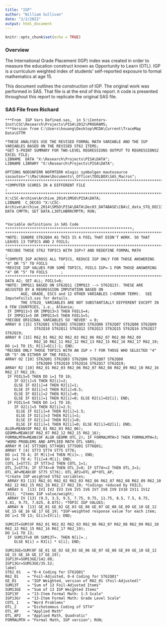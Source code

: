 ```yaml
---
title: "IGP"
author: "William Sullivan"
date: "2/2/2022"
output: html_document
---
```


```r
knitr::opts_chunk$set(echo = TRUE)
```

### Overview

The International Grade Placement (IGP) index was created in order to measure the education construct known as Opportunity to Learn (OTL). IGP is a curriculum weighted index of students' self-reported exposure to formal mathematics at age 15.

This document outlines the construction of IGP. The original work was performed in SAS. That file is at the end of this report. `R` code is presented throughout this report to replicate the original SAS file.


### SAS File from Richard

```{}
***From  IGP Vars Defined.sas,  in S:\Centers-Inst\CSC\Research\Projects\PISA\2012\PROGRAMS;
***Version from C:\Users\houang\Desktop\MCDA\Current\TraceMap Data\GTTM

*THESE ANALYSES USE THE REVISED FORMAL MATH VARIABLE AND THE IGP VARIABLES BASED ON THE REVISED ST62 ITEMS;
*GET 5-POINT SUMMARY FOR TWO-LEVEL REGRESSIONS OUTPUT TO REGRESSIONS2 EXCEL FILE;
LIBNAME  DATA "X:\Research\Projects\PISA\DATA";
LIBNAME LIBRARY "X:\Research\Projects\PISA\DATA"; 

OPTIONS NODSNFERR NOFMTERR mlogic symbolgen mautosource sasautos="\\Mac\Home\Documents\_Office\TOOLBOX\SAS_Macros";
*******************************************************************************************;
*COMPUTER SCORES IN A DIFFERENT FILE                                                       ;
*******************************************************************************************;
X:\CSC-Archive\Archive_2014\SMSO\PISA\DATA;
LIBNAME  C_DEC03 "X:\CSC-Archive\Archive_2014\SMSO\PISA\DATA\Dec03_DATABASE\CBA\C_data_STQ_DEC17";
DATA CMPTR; SET DATA.L3OTLHBRRCMPTR; RUN;


*Variable definitions in SAS Code *********************************************************;
**********************************************************************************************;
*NOTE: IGNORE ST62Q04 AS THIS IS A FOIL THAT DIDN'T WORK. SO THAT LEAVES 13 TOPICS AND 2 FOILS;
**********************************************************************************************;
*RECODE THOSE ST62 TOPICS WITH IGP>7 AND REDEFINE FORMAL MATH                                 ; 
*COMPUTE IGP ACROSS ALL TOPICS, REDUCE IGP ONLY FOR THOSE ANSWERING "4" OR "5" TO FOILS       ;
*REVISE IGP VALUES FOR SOME TOPICS, FOILS IGP=-1 FOR THOSE ANSWERING "4" OR "5" TO FOILS      ;
**********************************************************************************************;
DATA A2; SET ALL; FOILS=0;
*NOTE: IMPQ11 BASED ON ST62Q11 (IMPQ13 --> ST62Q13). THESE ARE ADJUSTED BY A REGRESSION IMPUTATION BASED ON 
       AGE, GRADE, ESCS and 12 OTHER VARIABLES (+ERROR TERM).  SEE ImputeFoils3.sas for details.
       THE ST62Q_ VARIABLES ARE NOT SUBSTANTIALLY DIFFERENT EXCEPT IN A FEW COUNTRIES, i.e., Albania; 
 IF IMPQ11>3 OR IMPQ13>3 THEN FOILS=4; 
 IF IMPQ11=5 OR IMPQ13=5 THEN FOILS=5;
*RECODE ORIGINAL VARIABLES SO 'NEVER' = 0;
ARRAY O [15] ST62Q01 ST62Q02 ST62Q03 ST62Q06 ST62Q07 ST62Q08 ST62Q09
             ST62Q10 ST62Q11 ST62Q12 ST62Q13 ST62Q15 ST62Q16 ST62Q17 ST62Q19;
ARRAY R [15] R62_01 R62_02 R62_03 R62_06 R62_07 R62_08 R62_09
             R62_10 R62_11 R62_12 R62_13 R62_15 R62_16 R62_17 R62_19;
DO i=1 TO 15; R[i]=O[i]-1; END;
*RECODE ONLY THOSE TOPICS WITH AN IGP > 7 FOR THOSE WHO SELECTED "4" OR "5" ON EITHER OF THE FOILS;
ARRAY O2 [10] ST62Q01 ST62Q03 ST62Q06 ST62Q07 ST62Q08
              ST62Q09 ST62Q10 ST62Q16 ST62Q17 ST62Q19;
ARRAY R2 [10] R62_01 R62_03 R62_06 R62_07 R62_08 R62_09 R62_10 R62_16 R62_17 R62_19;
 IF FOILS=5 THEN DO i=1 TO 10; 
    IF O2[i]=5 THEN R2[i]=2;
    ELSE IF O2[i]=4 THEN R2[i]=1;
    ELSE IF O2[i]=3 THEN R2[i]=0.5;
    ELSE IF O2[i]=2 THEN R2[i]=0;
    ELSE IF O2[i]=1 THEN R2[i]=0; ELSE R2[i]=O2[i]; END; 
 IF FOILS=4 THEN DO i=1 TO 10; 
    IF O2[i]=5 THEN R2[i]=2.5;
     ELSE IF O2[i]=4 THEN R2[i]=1.5;
     ELSE IF O2[i]=3 THEN R2[i]=1;
     ELSE IF O2[i]=2 THEN R2[i]=0;
     ELSE IF O2[i]=1 THEN R2[i]=0; ELSE R2[i]=O2[i]; END; 
ALGR=MEAN(OF R62_01 R62_03 R62_06);
GEOMR=MEAN(OF R62_07 R62_12 R62_15 R62_16);
FORMALMTH=MEAN(OF ALGR GEOMR OTL_2); IF FORMALMTH>3 THEN FORMALMTH=3;
*WORD PROBLEMS AND APPLIED MATH OTL VARS;
ARRAY M [4] ST73Q01 ST74Q01 ST75Q01 ST76Q01;
ARRAY T [4] ST73 ST74 ST75 ST76;
DO i=1 TO 4; IF M[i]>4 THEN M[i]=.; END;
DO i=1 TO 4; T[i]=4-M[i]; END;
COTL_1=ST73; IF ST73=2 THEN COTL_1=1;
OTL_2=ST74; IF ST74>=0 THEN OTL_2=0; IF ST74>=2 THEN OTL_2=1;
OTL_AP=MEAN(OF ST75 ST76); OTL_AP2=OTL_AP*OTL_AP;
*Create IGP weighted ST62 variables;
 ARRAY R3 [13] R62_01 R62_02 R62_03 R62_06 R62_07 R62_08 R62_09 R62_10 R62_12 R62_15 R62_16 R62_17 R62_19; *Codings reduced by FOILS;
 ARRAY G  [13] IV1 IV2 IV3 IV4 IV5 IV6 IV7 IV8 IV9 IV10 IV11 IV12 IV13;  *Items IGP value/weight;
 ARRAY IV [13] (9.5, 3.5, 9.5, 7.75, 9.75, 11.75, 8.5, 7.5, 6.75, 5.81, 9.75, 7.625, 8.875); *TOPIC IGP VALUES;
 ARRAY N  [13] GE_01 GE_02 GE_03 GE_06 GE_07 GE_08 GE_09 GE_10 GE_12 GE_15 GE_16 GE_17 GE_19; *IGP-weighted response value for each item;
DO i=1 TO 13; G[i]=IV[i]; END;

SUM13T=SUM(OF R62_01 R62_02 R62_03 R62_06 R62_07 R62_08 R62_09 R62_10 R62_12 R62_15 R62_16 R62_17 R62_19);
DO i=1 TO 13;
 IF SUM13T=0 OR SUM13T=. THEN N[i]=.;
    ELSE N[i] = R3[i] * G[i]; END; 

SUM13GE=SUM(OF GE_01 GE_02 GE_03 GE_06 GE_07 GE_08 GE_09 GE_10 GE_12 GE_15 GE_16 GE_17 GE_19); 
IGP13F=SUM13GE/142.08;
IGP13Gr=SUM13GE/35.52;  
label
ST62_01   = "0-4 Coding for ST62Q01"
R62_01    = "Foil-Adjusted, 0-4 Coding for ST62Q01"
GE_01     = "IGP Weighted, version of R62_01 (Foil-Adjusted)"
SUM13T    = "Sum of 13 Foil-Adjusted Items"
SUM13GE   = "Sum of 13 IGP Weighted Items"
IGP13F    = "13-Item Formal Math: 1-3 Scale"
IGP13Gr   = "13-Item Formal Math: Grade Level Scale"
COTL_1    = "Word Problems"
OTL_2     = "Dichotomous Coding of ST74"
OTL_AP    = "Applied Math"
OTL_AP2   = "Applied Math, Quadratic"
FORMALMTH = "Formal Math, IGP version"; RUN;
```